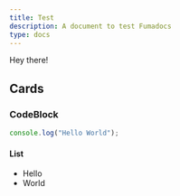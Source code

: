 ```yaml
---
title: Test
description: A document to test Fumadocs
type: docs
---
```


Hey there!

## Cards

<Cards>
  <Card title="Learn more about Next.js" href="https://nextjs.org/docs" />
  <Card title="Learn more about Fumadocs" href="https://fumadocs.vercel.app" />
</Cards>

### CodeBlock

```js
console.log("Hello World");
```

#### List

- Hello
- World

